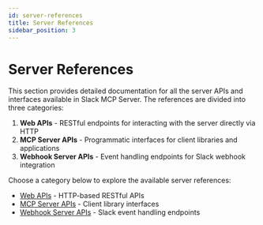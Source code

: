 ```yaml
---
id: server-references
title: Server References
sidebar_position: 3
---
```


# Server References

This section provides detailed documentation for all the server APIs and interfaces available in Slack MCP Server. The references are divided into three categories:

1. **Web APIs** - RESTful endpoints for interacting with the server directly via HTTP
2. **MCP Server APIs** - Programmatic interfaces for client libraries and applications  
3. **Webhook Server APIs** - Event handling endpoints for Slack webhook integration

Choose a category below to explore the available server references:

- [Web APIs](./web-apis/index.mdx) - HTTP-based RESTful APIs
- [MCP Server APIs](./mcp-apis/index.mdx) - Client library interfaces
- [Webhook Server APIs](./webhook-apis/index.mdx) - Slack event handling endpoints
